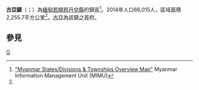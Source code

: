 {{Infobox settlement
|name = 古亞鎮
|native_name = {{lang|my|ဂွမြို့နယ်}}
|settlement_type = [[丹兌縣|丹兌縣]]鎮區
|image_skyline = 
|image_map = 
|mapsize = 150px
|map_caption = 
|pushpin_label_position = bottom
|pushpin_map = Burma
|pushpin_map_caption = 古亞鎮在緬甸的位置
|seat = [[古亞|古亞]]
|seat_type = 首府
|subdivision_type = 國家
|subdivision_name = {{flag|Burma}}
|subdivision_type1 = [[缅甸行政区划|省]]
|subdivision_name1 = [[若開邦|若開邦]]
|subdivision_type2 = [[縣_(緬甸)|縣]]
|subdivision_name2 = [[丹兌縣|丹兌縣]]
|area_total_km2 = 2,255.7
|population_footnotes =<ref name="citypopulation">[http://www.citypopulation.de/php/myanmar-admin.php MYANMAR: Administrative Division]. Citypopulation. 2015-12-09</ref>
|population = 66,015
|population_as_of = 2014
|population_density_km2 = 29.27
|coordinates_display = inline,title
|coordinates_region = MM
|latNS = N
|latd = 18
|latm = 29
|lats = 00
|longEW = E
|longd = 94
|longm = 17
|longs = 00
|elevation_ft = 
|elevation_m = 
|timezone = [[Myanmar_Standard_Time|MST]]
|utc_offset = +6:30
|website =
}}

'''古亞鎮'''（{{lang-my|ဂွမြို့နယ်}}；{{lang-en|Gwa Township}}）為[[緬甸|緬甸]][[若開邦|若開邦]][[丹兌縣|丹兌縣]]的鎮區<ref name="MIMU001">[http://www.burmalibrary.org/docs6/MIMU001_A3_SD%20&%20Township%20Overview.pdf "Myanmar States/Divisions & Townships Overview Map"] {{Wayback|url=http://www.burmalibrary.org/docs6/MIMU001_A3_SD%20%26%20Township%20Overview.pdf |date=20101203160828 }} Myanmar Information Management Unit (MIMU)</ref>。2014年人口66,015人，區域面積2,255.7平方公里<ref name=citypopulation/>。[[古亞|古亞]]為該鎮之首府。

==參見==
{{Reflist}}

{{若開邦行政區劃|state=collapsed}}

[[Category:若開邦鎮區|G]]

{{Burma-geo-stub}}
